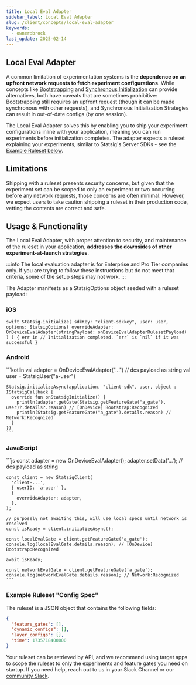 ```yaml
---
title: Local Eval Adapter
sidebar_label: Local Eval Adapter
slug: /client/concepts/local-eval-adapter
keywords:
  - owner:brock
last_update: 2025-02-14
---
```



## Local Eval Adapter

A common limitation of experimentation systems is the **dependence on an upfront network requests to fetch experiment configurations**. While concepts like [Bootstrapping](/client/concepts/initialize#2-bootstrap-initialization) and [Synchronous Initialization](/client/concepts/initialize#4-synchronous-initialization) can provide alternatives, both have caveats that are sometimes prohibitive: Bootstrapping still requires an upfront request (though it can be made synchronous with other requests), and Synchronous Initialization Strategies can result in out-of-date configs (by one session).

The Local Eval Adapter solves this by enabling you to ship your experiment configurations inline with your application, meaning you can run experiments before initialization completes. The adapter expects a ruleset explaining your experiments, similar to Statsig's Server SDKs - see the [Example Ruleset below](#example-ruleset-config-spec).

## Limitations

Shipping with a ruleset presents security concerns, but given that the experiment set can be scoped to only an experiment or two occurring before any network requests, those concerns are often minimal. However, we expect users to take caution shipping a ruleset in their production code, vetting the contents are correct and safe.

## Usage & Functionality

The Local Eval Adapter, with proper attention to security, and maintenance of the ruleset in your application, **addresses the downsides of other experiment-at-launch strategies**. 

:::info
The local evaluation adapter is for Enterprise and Pro Tier companies only.  If you are trying to follow these instructions but do not meet that criteria, some of the setup steps may not work.
:::

The Adapter manifests as a StatsigOptions object seeded with a ruleset payload:
<Tabs>
  <TabItem value="ios" label="iOS">
    <h3>iOS</h3>
    ```swift
    Statsig.initialize(
        sdkKey: "client-sdkkey",
        user: user,
        options: StatsigOptions(
            overrideAdapter: OnDeviceEvalAdapter(stringPayload: onDeviceEvalAdapterRulesetPayload)
        )
    ) { err in
        // Initialization completed. `err` is `nil` if it was successful
    }
    ``` 
  </TabItem>
  <TabItem value="android" label="Android">
    <h3>Android</h3>
    ```kotlin
    val adapter = OnDeviceEvalAdapter("...") // dcs payload as string
    val user = StatsigUser("a-user")
    
    Statsig.initializeAsync(application, "client-sdk", user, object : IStatsigCallback {
      override fun onStatsigInitialize() {
        println(adapter.getGate(Statsig.getFeatureGate("a_gate"), user)?.details?.reason) // [OnDevice] Bootstrap:Recognized
        println(Statsig.getFeatureGate("a_gate").details.reason) // Network:Recognized
      }
    })
    ```
  </TabItem>
  <TabItem value="js" label="JavaScript">
    <h3>JavaScript</h3>
    ```js
    const adapter = new OnDeviceEvalAdapter();
    adapter.setData('...'); // dcs payload as string

    const client = new StatsigClient(
      'client-...',
      { userID: 'a-user' },
      {
        overrideAdapter: adapter,
      },
    );

    // purposely not awaiting this, will use local specs until network is resolved
    const isReady = client.initializeAsync();

    const localEvalGate = client.getFeatureGate('a_gate');
    console.log(localEvalGate.details.reason); // [OnDevice] Bootstrap:Recognized

    await isReady;

    const networkEvalGate = client.getFeatureGate('a_gate');
    console.log(networkEvalGate.details.reason); // Network:Recognized
    ```
  </TabItem>
</Tabs>


### Example Ruleset "Config Spec"

The ruleset is a JSON object that contains the following fields:

```json
{
  "feature_gates": [],
  "dynamic_configs": [],
  "layer_configs": [],
  "time": 1735718400000
}
```
Your ruleset can be retrieved by API, and we recommend using target apps to scope the ruleset to only the experiments and feature gates you need on startup. If you need help, reach out to us in your Slack Channel or our [community Slack](https://statsig.com/slack).
